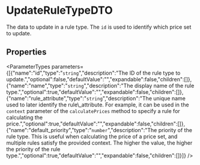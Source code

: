 
# UpdateRuleTypeDTO

The data to update in a rule type. The `id` is used to identify which price set to update.

## Properties

<ParameterTypes parameters={[{"name":"id","type":"`string`","description":"The ID of the rule type to update.","optional":false,"defaultValue":"","expandable":false,"children":[]},{"name":"name","type":"`string`","description":"The display name of the rule type.","optional":true,"defaultValue":"","expandable":false,"children":[]},{"name":"rule_attribute","type":"`string`","description":"The unique name used to later identify the rule\\_attribute. For example, it can be used in the `context` parameter of the `calculatePrices` method to specify a rule for calculating the price.","optional":true,"defaultValue":"","expandable":false,"children":[]},{"name":"default_priority","type":"`number`","description":"The priority of the rule type. This is useful when calculating the price of a price set, and multiple rules satisfy the provided context. The higher the value, the higher the priority of the rule type.","optional":true,"defaultValue":"","expandable":false,"children":[]}]} />
